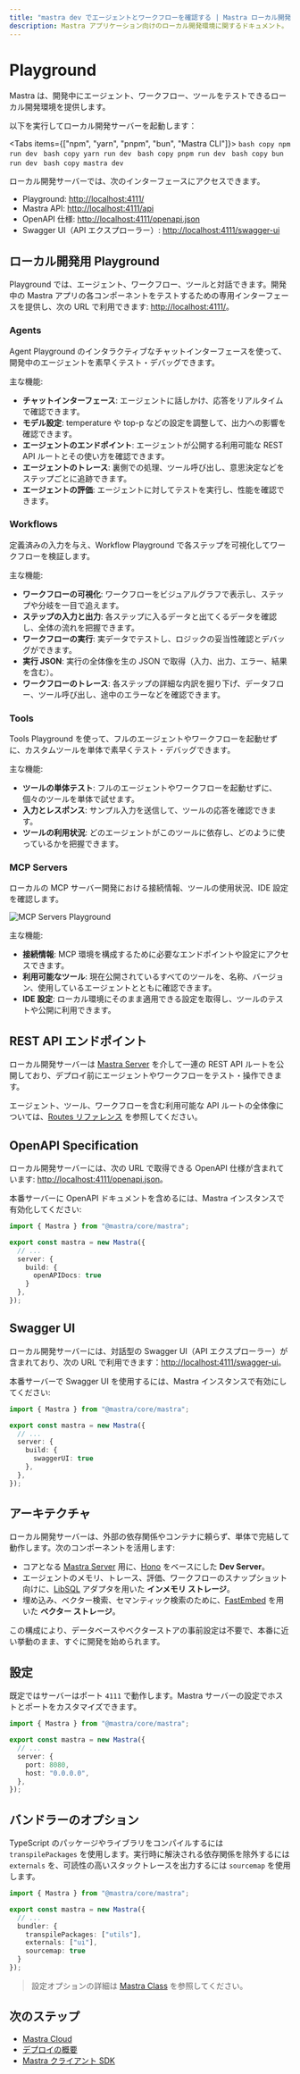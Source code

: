 ```yaml
---
title: "mastra dev でエージェントとワークフローを確認する | Mastra ローカル開発ドキュメント"
description: Mastra アプリケーション向けのローカル開発環境に関するドキュメント。
---
```





# Playground

Mastra は、開発中にエージェント、ワークフロー、ツールをテストできるローカル開発環境を提供します。

以下を実行してローカル開発サーバーを起動します：

<Tabs items={["npm", "yarn", "pnpm", "bun", "Mastra CLI"]}>
  <Tab>
    ```bash copy
    npm run dev
    ```
  </Tab>
  <Tab>
    ```bash copy
    yarn run dev
    ```
  </Tab>
  <Tab>
    ```bash copy
    pnpm run dev
    ```
  </Tab>
  <Tab>
    ```bash copy
    bun run dev
    ```
  </Tab>
  <Tab>
    ```bash copy
    mastra dev
    ```
  </Tab>
</Tabs>

ローカル開発サーバーでは、次のインターフェースにアクセスできます。

- Playground: [http://localhost:4111/](http://localhost:4111/)
- Mastra API: [http://localhost:4111/api](http://localhost:4111/api)
- OpenAPI 仕様: [http://localhost:4111/openapi.json](http://localhost:4111/openapi.json)
- Swagger UI（API エクスプローラー）: [http://localhost:4111/swagger-ui](http://localhost:4111/swagger-ui)



## ローカル開発用 Playground

Playground では、エージェント、ワークフロー、ツールと対話できます。開発中の Mastra アプリの各コンポーネントをテストするための専用インターフェースを提供し、次の URL で利用できます: [http://localhost:4111/](http://localhost:4111/)。

<YouTube id="spGlcTEjuXY" startTime={126}/>

### Agents

Agent Playground のインタラクティブなチャットインターフェースを使って、開発中のエージェントを素早くテスト・デバッグできます。

<VideoPlayer
  src="https://res.cloudinary.com/mastra-assets/video/upload/v1751406022/local-dev-agents-playground_100_m3begx.mp4"
/>

主な機能:

- **チャットインターフェース**: エージェントに話しかけ、応答をリアルタイムで確認できます。
- **モデル設定**: temperature や top-p などの設定を調整して、出力への影響を確認できます。
- **エージェントのエンドポイント**: エージェントが公開する利用可能な REST API ルートとその使い方を確認できます。
- **エージェントのトレース**: 裏側での処理、ツール呼び出し、意思決定などをステップごとに追跡できます。
- **エージェントの評価**: エージェントに対してテストを実行し、性能を確認できます。

### Workflows

定義済みの入力を与え、Workflow Playground で各ステップを可視化してワークフローを検証します。

<VideoPlayer
  src="https://res.cloudinary.com/mastra-assets/video/upload/v1751406027/local-dev-workflows-playground_100_rbc466.mp4"
/>

主な機能:

- **ワークフローの可視化**: ワークフローをビジュアルグラフで表示し、ステップや分岐を一目で追えます。
- **ステップの入力と出力**: 各ステップに入るデータと出てくるデータを確認し、全体の流れを把握できます。
- **ワークフローの実行**: 実データでテストし、ロジックの妥当性確認とデバッグができます。
- **実行 JSON**: 実行の全体像を生の JSON で取得（入力、出力、エラー、結果を含む）。
- **ワークフローのトレース**: 各ステップの詳細な内訳を掘り下げ、データフロー、ツール呼び出し、途中のエラーなどを確認できます。

### Tools

Tools Playground を使って、フルのエージェントやワークフローを起動せずに、カスタムツールを単体で素早くテスト・デバッグできます。

<VideoPlayer
  src="https://res.cloudinary.com/mastra-assets/video/upload/v1751406316/local-dev-agents-tools_100_fe1jdt.mp4"
/>

主な機能:

- **ツールの単体テスト**: フルのエージェントやワークフローを起動せずに、個々のツールを単体で試せます。
- **入力とレスポンス**: サンプル入力を送信して、ツールの応答を確認できます。
- **ツールの利用状況**: どのエージェントがこのツールに依存し、どのように使っているかを把握できます。


### MCP Servers

ローカルの MCP サーバー開発における接続情報、ツールの使用状況、IDE 設定を確認します。

![MCP Servers Playground](/image/local-dev/local-dev-mcp-server-playground.jpg)

主な機能:

- **接続情報**: MCP 環境を構成するために必要なエンドポイントや設定にアクセスできます。
- **利用可能なツール**: 現在公開されているすべてのツールを、名称、バージョン、使用しているエージェントとともに確認できます。
- **IDE 設定**: ローカル環境にそのまま適用できる設定を取得し、ツールのテストや公開に利用できます。




## REST API エンドポイント

ローカル開発サーバーは [Mastra Server](/docs/deployment/server-deployment) を介して一連の REST API ルートを公開しており、デプロイ前にエージェントやワークフローをテスト・操作できます。

エージェント、ツール、ワークフローを含む利用可能な API ルートの全体像については、[Routes リファレンス](/reference/cli/dev#routes) を参照してください。



## OpenAPI Specification

ローカル開発サーバーには、次の URL で取得できる OpenAPI 仕様が含まれています: [http://localhost:4111/openapi.json](http://localhost:4111/openapi.json)。

本番サーバーに OpenAPI ドキュメントを含めるには、Mastra インスタンスで有効化してください:

```typescript {7} filename="src/mastra/index.ts" showLineNumbers copy
import { Mastra } from "@mastra/core/mastra";

export const mastra = new Mastra({
  // ...
  server: {
    build: {
      openAPIDocs: true
    }
  },
});
```



## Swagger UI

ローカル開発サーバーには、対話型の Swagger UI（API エクスプローラー）が含まれており、次の URL で利用できます：[http://localhost:4111/swagger-ui](http://localhost:4111/swagger-ui)。

本番サーバーで Swagger UI を使用するには、Mastra インスタンスで有効にしてください:

```typescript {7} filename="src/mastra/index.ts" showLineNumbers copy
import { Mastra } from "@mastra/core/mastra";

export const mastra = new Mastra({
  // ...
  server: {
    build: {
      swaggerUI: true
    },
  },
});
```



## アーキテクチャ

ローカル開発サーバーは、外部の依存関係やコンテナに頼らず、単体で完結して動作します。次のコンポーネントを活用します:

- コアとなる [Mastra Server](/docs/deployment/server) 用に、[Hono](https://hono.dev) をベースにした **Dev Server**。
- エージェントのメモリ、トレース、評価、ワークフローのスナップショット向けに、[LibSQL](https://libsql.org/) アダプタを用いた **インメモリ ストレージ**。
- 埋め込み、ベクター検索、セマンティック検索のために、[FastEmbed](https://github.com/qdrant/fastembed) を用いた **ベクター ストレージ**。

この構成により、データベースやベクターストアの事前設定は不要で、本番に近い挙動のまま、すぐに開発を始められます。



## 設定

既定ではサーバーはポート `4111` で動作します。Mastra サーバーの設定でホストとポートをカスタマイズできます。

```typescript {6,7} filename="src/mastra/index.ts" showLineNumbers copy
import { Mastra } from "@mastra/core/mastra";

export const mastra = new Mastra({
  // ...
  server: {
    port: 8080,
    host: "0.0.0.0",
  },
});
```



## バンドラーのオプション

TypeScript のパッケージやライブラリをコンパイルするには `transpilePackages` を使用します。実行時に解決される依存関係を除外するには `externals` を、可読性の高いスタックトレースを出力するには `sourcemap` を使用します。

```typescript filename="src/mastra/index.ts" showLineNumbers copy
import { Mastra } from "@mastra/core/mastra";

export const mastra = new Mastra({
  // ...
  bundler: {
    transpilePackages: ["utils"],
    externals: ["ui"],
    sourcemap: true
  }
});
```

> 設定オプションの詳細は [Mastra Class](../../reference/core/mastra-class.mdx) を参照してください。




## 次のステップ

- [Mastra Cloud](/docs/mastra-cloud/overview)
- [デプロイの概要](/docs/deployment/overview)
- [Mastra クライアント SDK](/docs/client-js/overview)
